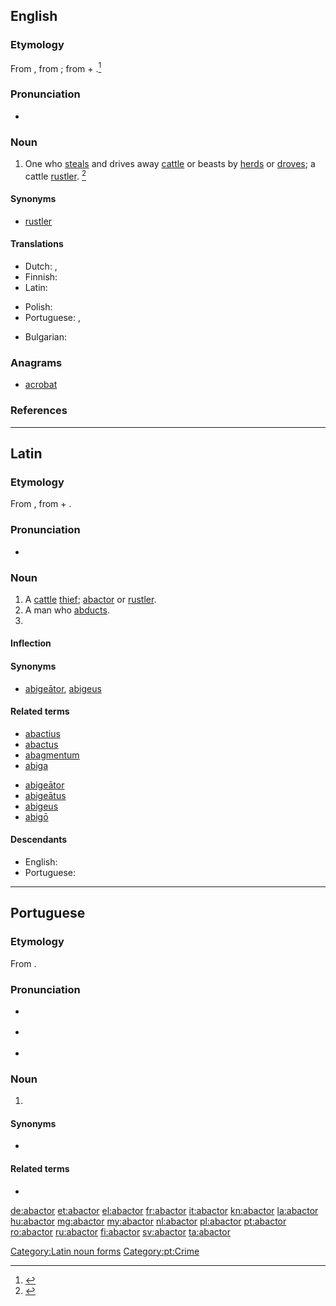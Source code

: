 ==English==

===Etymology===
From {{etyl|LL.|en}} {{term|abactor||cattle rustler|lang=la}}, from {{m|la|abigō||drive away}}; from {{term|ab||from, away from|lang=la}} + {{m|la|agō||drive}}.<ref>{{R:MW3 1976|page=3}}</ref>

===Pronunciation===
* {{a|GenAm}} {{IPA|/ˈæˌbæk.tɚ/|/æˈbæk.tɚ/|lang=en}}

===Noun===
{{en-noun}}

# {{context|legal|obsolete|lang=en}} One who [[steal]]s and drives away [[cattle]] or beasts by [[herd]]s or [[drove]]s; a cattle [[rustler]]. {{defdate|Attested from the mid 17<sup>th</sup> century until the early 19<sup>th</sup> century.}}<ref>{{R:SOED5|page=2}}</ref>

====Synonyms====
* [[rustler]]

====Translations====
{{trans-top|one who steals and drives away cattle or beasts by herds}}
* Dutch: {{t|nl|runderdief|m}}, {{t+|nl|veedief|m}}
* Finnish: {{t|fi|karjavaras}}
* Latin: {{t+|la|abactor|m}}
{{trans-mid}}
* Polish: {{t|pl|złodziej bydła|m}}
* Portuguese: {{t+|pt|abactor|m}}, {{t|pt|abígeo|m}}
{{trans-bottom}}

{{checktrans-top}}
* Bulgarian: {{t-check|bg|[[Крадец]] [[на]] [[добитък]]|sc=Cyrl}} {{attention|bg|2=was "Крадец на добитък" - assumed sum-of-parts; if an idiom, remove the wikilinks to the individual words. see [[User:Kephir/gadgets/xte#Translation_fixing]]}}
{{trans-mid}}
{{trans-bottom}}

===Anagrams===
* [[acrobat#English|acrobat]]

===References===
<references/>

----

==Latin==

===Etymology===
From {{m|la|abigō||drive away}}, from {{term|ab||from, away from|lang=la}} + {{m|la|agō||drive}}.

===Pronunciation===
* {{a|Classical}} {{IPA|/abˈak.tor/|lang=la}}

===Noun===
{{la-noun|abactor|abactoris|abactōris|m|third}}

# A [[cattle]] [[thief]]; [[#English|abactor]] or [[rustler]].
# A man who [[abduct]]s.
# {{inflection of|abactor||voc|s|lang=la}}

====Inflection====
{{la-decl-3rd|abactor|abactōr}}

====Synonyms====
* {{sense|cattle thief}} [[abigeator|abigeātor]], [[abigeus]]

====Related terms====
{{top2}}
* [[abactius]]
* [[abactus]]
* [[abagmentum]]
* [[abiga]]
{{mid2}}
* [[abigeator|abigeātor]]
* [[abigeatus|abigeātus]]
* [[abigeus]]
* [[abigo|abigō]]
{{bottom}}

====Descendants====
* English: {{l/en|abactor}}
* Portuguese: {{l/pt|abactor}}

[[Category:Latin noun forms]]

----

==Portuguese==

===Etymology===
From {{etyl|la|pt}} {{term|abactor|lang=la}}.

===Pronunciation===
* {{a|Paulista|South Brazil}} {{IPA|/aˌbakˈtoɾ/|/aˌbakiˈtoɾ/|lang=pt}}
* {{a|Paulista}} {{IPA|/aˌbakˈtoɹ/|/aˌbakiˈtoɹ/|lang=pt}}
* {{a|South Brazil}} {{IPA|/aˌbakˈtoɻ/|/aˌbakiˈtoɻ/|lang=pt}}

===Noun===
{{pt-noun|m|es|f=abactora}}

# {{l/en|abactor}} {{gloss|cattle thief}}

====Synonyms====
* {{l/pt|abígeo}}

====Related terms====
* {{l/pt|abacto}}

[[Category:pt:Crime]]

[[de:abactor]]
[[et:abactor]]
[[el:abactor]]
[[fr:abactor]]
[[it:abactor]]
[[kn:abactor]]
[[la:abactor]]
[[hu:abactor]]
[[mg:abactor]]
[[my:abactor]]
[[nl:abactor]]
[[pl:abactor]]
[[pt:abactor]]
[[ro:abactor]]
[[ru:abactor]]
[[fi:abactor]]
[[sv:abactor]]
[[ta:abactor]]